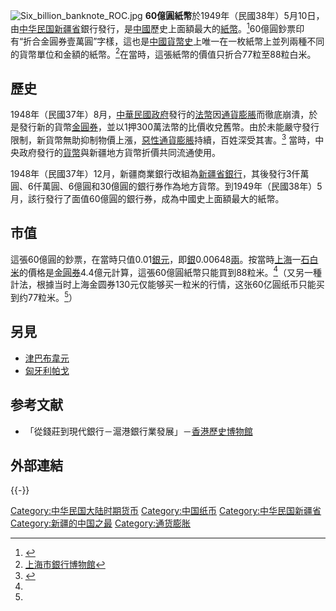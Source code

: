 [[File:Six_billion_banknote_ROC.jpg|thumb]]
'''60億圓紙幣'''於1949年（民國38年）5月10日，由[[中华民国|中华民国]][[新疆省_(中華民國)|新疆省]]銀行發行，是[[中國|中國]]歷史上面額最大的[[紙幣|紙幣]]。<ref name="one">{{Cite web|url=http://big5.ce.cn/finance/financing/collection/oth/200604/17/t20060417_6721100.shtml|title=面額60億元能買88粒米 揭秘我國史上最大面額紙幣|date=2006年4月|publisher=長沙晚報|access-date=2007年11月22日|archive-url=https://web.archive.org/web/20071231091734/http://big5.ce.cn/finance/financing/collection/oth/200604/17/t20060417_6721100.shtml|archive-date=2007年12月31日|dead-url=yes}}</ref>60億圓鈔票印有“折合金圓券壹萬圓”字樣，這也是[[中國貨幣史|中國貨幣史]]上唯一在一枚紙幣上並列兩種不同的貨幣單位和金額的紙幣。<ref>[[上海市銀行博物館|上海市銀行博物館]]</ref>在當時，這張紙幣的價值只折合77粒至88粒白米。

== 歷史 ==
1948年（民國37年）8月，[[中華民國政府|中華民國政府]]發行的[[法幣|法幣]]因[[通貨膨脹|通貨膨脹]]而徹底崩潰，於是發行新的貨幣[[金圓券|金圓券]]，並以1押300萬法幣的比價收兌舊幣。由於未能嚴守發行限制，新貨幣無助抑制物價上漲，[[惡性通貨膨脹|惡性通貨膨脹]]持續，百姓深受其害。<ref name="two">{{Cite web|url=http://news.eastday.com/eastday/node79841/node79863/node130128/userobject1ai1983661.html|title=男子收藏歷史上面額最大紙幣 60億買不到80粒米|date=2006年4月16日|publisher=長沙晚報|author=劉炬|accessdate=2016年5月18日|archive-date=2018年9月27日|archive-url=https://web.archive.org/web/20180927001030/http://news.eastday.com/eastday/node79841/node79863/node130128/userobject1ai1983661.html|dead-url=no}}</ref> 當時，中央政府發行的[[貨幣|貨幣]]與新疆地方貨幣折價共同流通使用。

1948年（民國37年）12月，新疆商業銀行改組為[[新疆省銀行|新疆省銀行]]，其後發行3仟萬圓、6仟萬圓、6億圓和30億圓的銀行券作為地方貨幣。到1949年（民國38年）5月，該行發行了面值60億圓的銀行券，成為中國史上面額最大的紙幣。

== 市值 ==
這張60億圓的鈔票，在當時只值0.01[[銀元|銀元]]，即[[銀兩|銀]]0.00648[[兩|兩]]。按當時[[上海|上海]]一[[石_(容量单位)|石]][[白米|白米]]的價格是[[金圓券|金圓券]]4.4億元計算，這張60億圓紙幣只能買到88粒米。<ref name="one" />（又另一種計法，根據当时上海金圆券130元仅能够买一粒米的行情，这张60亿圓纸币只能买到约77粒米。<ref name="two" />）

== 另見 ==
*[[津巴布韋元|津巴布韋元]]
*[[匈牙利帕戈|匈牙利帕戈]]

== 参考文献 ==
{{Reflist}}

*「從錢莊到現代銀行－滬港銀行業發展」－[[香港歷史博物館|香港歷史博物館]]

== 外部連結 ==

{{-}}
{{第二次国共内战}}
{{中华民国大陆时期货币}}

[[Category:中华民国大陆时期货币|Category:中华民国大陆时期货币]]
[[Category:中国纸币|Category:中国纸币]]
[[Category:中华民国新疆省|Category:中华民国新疆省]]
[[Category:新疆的中国之最|Category:新疆的中国之最]]
[[Category:通货膨胀|Category:通货膨胀]]